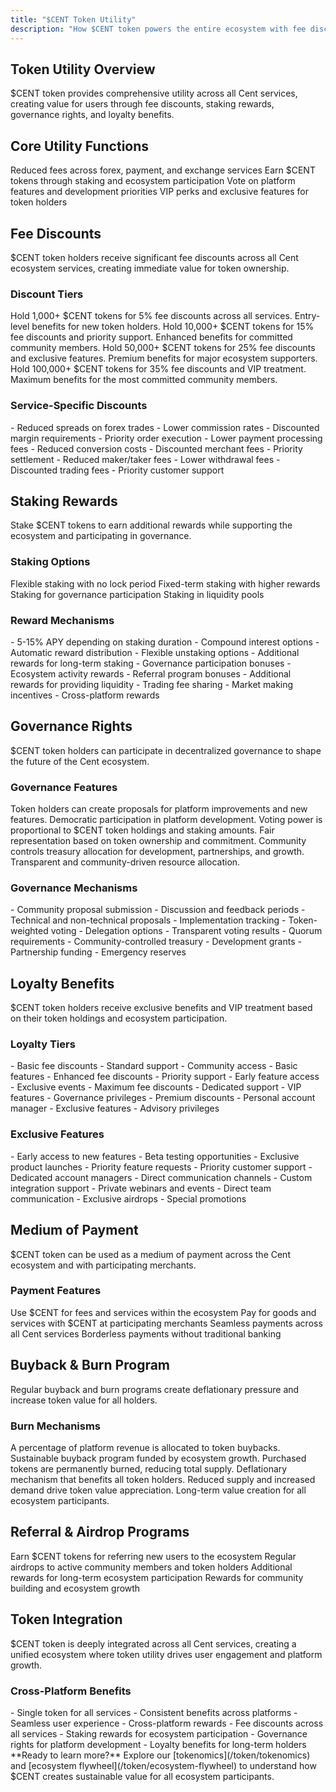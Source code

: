 ```yaml
---
title: "$CENT Token Utility"
description: "How $CENT token powers the entire ecosystem with fee discounts, staking rewards, and governance"
---
```


## Token Utility Overview

<Card title="Powering the Cent Ecosystem" icon="coins" horizontal>
  $CENT token provides comprehensive utility across all Cent services, creating
  value for users through fee discounts, staking rewards, governance rights, and
  loyalty benefits.
</Card>

## Core Utility Functions

<CardGroup cols={2}>
  <Card title="Fee Discounts" icon="percent">
    Reduced fees across forex, payment, and exchange services
  </Card>
  <Card title="Staking Rewards" icon="coins">
    Earn $CENT tokens through staking and ecosystem participation
  </Card>
  <Card title="Governance Rights" icon="building-columns">
    Vote on platform features and development priorities
  </Card>
  <Card title="Loyalty Benefits" icon="star">
    VIP perks and exclusive features for token holders
  </Card>
</CardGroup>

## Fee Discounts

<Info>
  $CENT token holders receive significant fee discounts across all Cent
  ecosystem services, creating immediate value for token ownership.
</Info>

### Discount Tiers

<Steps>
  <Step title="Bronze Tier">
    Hold 1,000+ $CENT tokens for 5% fee discounts across all services.
    <Check>Entry-level benefits for new token holders.</Check>
  </Step>

  <Step title="Silver Tier">
    Hold 10,000+ $CENT tokens for 15% fee discounts and priority support.
    <Check>Enhanced benefits for committed community members.</Check>
  </Step>

  <Step title="Gold Tier">
    Hold 50,000+ $CENT tokens for 25% fee discounts and exclusive features.
    <Check>Premium benefits for major ecosystem supporters.</Check>
  </Step>

  <Step title="Platinum Tier">
    Hold 100,000+ $CENT tokens for 35% fee discounts and VIP treatment.
    <Check>Maximum benefits for the most committed community members.</Check>
  </Step>
</Steps>

### Service-Specific Discounts

<AccordionGroup>
  <Accordion title="Cent FX Discounts" icon="chart">
    - Reduced spreads on forex trades - Lower commission rates - Discounted
    margin requirements - Priority order execution
  </Accordion>

  <Accordion title="Cent Pay Discounts" icon="credit-card">
    - Lower payment processing fees - Reduced conversion costs - Discounted
    merchant fees - Priority settlement
  </Accordion>

  <Accordion title="CentXchange Discounts" icon="rotate">
    - Reduced maker/taker fees - Lower withdrawal fees - Discounted trading fees
    - Priority customer support
  </Accordion>
</AccordionGroup>

## Staking Rewards

<Card title="Earn $CENT Through Staking" icon="coins" horizontal>
  Stake $CENT tokens to earn additional rewards while supporting the ecosystem
  and participating in governance.
</Card>

### Staking Options

<CardGroup cols={2}>
  <Card title="Flexible Staking" icon="clock">
    Flexible staking with no lock period
  </Card>
  <Card title="Fixed Staking" icon="lock">
    Fixed-term staking with higher rewards
  </Card>
  <Card title="Governance Staking" icon="building-columns">
    Staking for governance participation
  </Card>
  <Card title="Liquidity Staking" icon="water">
    Staking in liquidity pools
  </Card>
</CardGroup>

### Reward Mechanisms

<AccordionGroup>
  <Accordion title="Base Staking Rewards" icon="coins">
    - 5-15% APY depending on staking duration - Compound interest options -
    Automatic reward distribution - Flexible unstaking options
  </Accordion>

  <Accordion title="Bonus Rewards" icon="gift">
    - Additional rewards for long-term staking - Governance participation
    bonuses - Ecosystem activity rewards - Referral program bonuses
  </Accordion>

  <Accordion title="Liquidity Rewards" icon="water">
    - Additional rewards for providing liquidity - Trading fee sharing - Market
    making incentives - Cross-platform rewards
  </Accordion>
</AccordionGroup>

## Governance Rights

<Card title="Community Governance" icon="building-columns" horizontal>
  $CENT token holders can participate in decentralized governance to shape the
  future of the Cent ecosystem.
</Card>

### Governance Features

<Steps>
  <Step title="Proposal Creation">
    Token holders can create proposals for platform improvements and new
    features.
    <Check>Democratic participation in platform development.</Check>
  </Step>

  <Step title="Voting Power">
    Voting power is proportional to $CENT token holdings and staking amounts.
    <Check>Fair representation based on token ownership and commitment.</Check>
  </Step>

  <Step title="Treasury Management">
    Community controls treasury allocation for development, partnerships, and
    growth.
    <Check>Transparent and community-driven resource allocation.</Check>
  </Step>
</Steps>

### Governance Mechanisms

<AccordionGroup>
  <Accordion title="Proposal System" icon="file">
    - Community proposal submission - Discussion and feedback periods -
    Technical and non-technical proposals - Implementation tracking
  </Accordion>

  <Accordion title="Voting System" icon="building-columns">
    - Token-weighted voting - Delegation options - Transparent voting results -
    Quorum requirements
  </Accordion>

  <Accordion title="Treasury Allocation" icon="wallet">
    - Community-controlled treasury - Development grants - Partnership funding -
    Emergency reserves
  </Accordion>
</AccordionGroup>

## Loyalty Benefits

<Info>
  $CENT token holders receive exclusive benefits and VIP treatment based on
  their token holdings and ecosystem participation.
</Info>

### Loyalty Tiers

<CardGroup cols={2}>
  <Card title="Bronze Benefits" icon="medal">
    - Basic fee discounts - Standard support - Community access - Basic features
  </Card>
  <Card title="Silver Benefits" icon="medal">
    - Enhanced fee discounts - Priority support - Early feature access -
    Exclusive events
  </Card>
  <Card title="Gold Benefits" icon="medal">
    - Maximum fee discounts - Dedicated support - VIP features - Governance
    privileges
  </Card>
  <Card title="Platinum Benefits" icon="medal">
    - Premium discounts - Personal account manager - Exclusive features -
    Advisory privileges
  </Card>
</CardGroup>

### Exclusive Features

<AccordionGroup>
  <Accordion title="Early Access" icon="clock">
    - Early access to new features - Beta testing opportunities - Exclusive
    product launches - Priority feature requests
  </Accordion>

  <Accordion title="VIP Support" icon="headset">
    - Priority customer support - Dedicated account managers - Direct
    communication channels - Custom integration support
  </Accordion>

  <Accordion title="Exclusive Events" icon="calendar">
    - Private webinars and events - Direct team communication - Exclusive
    airdrops - Special promotions
  </Accordion>
</AccordionGroup>

## Medium of Payment

<Card title="Payment Integration" icon="credit-card" horizontal>
  $CENT token can be used as a medium of payment across the Cent ecosystem and
  with participating merchants.
</Card>

### Payment Features

<Columns cols={2}>
  <Card title="Internal Payments" icon="rotate">
    Use $CENT for fees and services within the ecosystem
  </Card>
  <Card title="Merchant Payments" icon="store">
    Pay for goods and services with $CENT at participating merchants
  </Card>
  <Card title="Cross-Platform" icon="link">
    Seamless payments across all Cent services
  </Card>
  <Card title="International" icon="globe">
    Borderless payments without traditional banking
  </Card>
</Columns>

## Buyback & Burn Program

<Card title="Token Economics" icon="fire" horizontal>
  Regular buyback and burn programs create deflationary pressure and increase
  token value for all holders.
</Card>

### Burn Mechanisms

<Steps>
  <Step title="Revenue Allocation">
    A percentage of platform revenue is allocated to token buybacks.
    <Check>Sustainable buyback program funded by ecosystem growth.</Check>
  </Step>

  <Step title="Token Burns">
    Purchased tokens are permanently burned, reducing total supply.
    <Check>Deflationary mechanism that benefits all token holders.</Check>
  </Step>

  <Step title="Value Appreciation">
    Reduced supply and increased demand drive token value appreciation.
    <Check>Long-term value creation for all ecosystem participants.</Check>
  </Step>
</Steps>

## Referral & Airdrop Programs

<CardGroup cols={2}>
  <Card title="Referral Bonuses" icon="users">
    Earn $CENT tokens for referring new users to the ecosystem
  </Card>
  <Card title="Airdrop Programs" icon="gift">
    Regular airdrops to active community members and token holders
  </Card>
  <Card title="Loyalty Rewards" icon="star">
    Additional rewards for long-term ecosystem participation
  </Card>
  <Card title="Community Incentives" icon="handshake">
    Rewards for community building and ecosystem growth
  </Card>
</CardGroup>

## Token Integration

<Info>
  $CENT token is deeply integrated across all Cent services, creating a unified
  ecosystem where token utility drives user engagement and platform growth.
</Info>

### Cross-Platform Benefits

<AccordionGroup>
  <Accordion title="Unified Experience" icon="link">
    - Single token for all services - Consistent benefits across platforms -
    Seamless user experience - Cross-platform rewards
  </Accordion>

  <Accordion title="Economic Incentives" icon="coins">
    - Fee discounts across all services - Staking rewards for ecosystem
    participation - Governance rights for platform development - Loyalty
    benefits for long-term holders
  </Accordion>
</AccordionGroup>

<Note>
  **Ready to learn more?** Explore our [tokenomics](/token/tokenomics) and
  [ecosystem flywheel](/token/ecosystem-flywheel) to understand how $CENT
  creates sustainable value for all ecosystem participants.
</Note>
